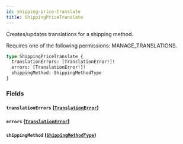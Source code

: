 ```yaml
---
id: shipping-price-translate
title: ShippingPriceTranslate
---
```


Creates/updates translations for a shipping method.

Requires one of the following permissions: MANAGE_TRANSLATIONS.

```graphql
type ShippingPriceTranslate {
  translationErrors: [TranslationError!]!
  errors: [TranslationError!]!
  shippingMethod: ShippingMethodType
}
```

### Fields

#### `translationErrors` ([`TranslationError`](../../../developer/api-reference/objects/translation-error))

#### `errors` ([`TranslationError`](../../../developer/api-reference/objects/translation-error))

#### `shippingMethod` ([`ShippingMethodType`](../../../developer/api-reference/objects/shipping-method-type))
